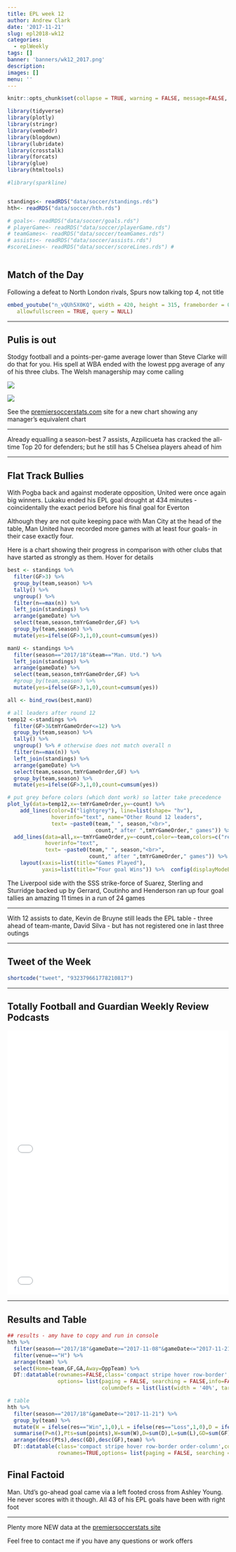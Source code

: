 ```yaml
---
title: EPL week 12
author: Andrew Clark
date: '2017-11-21'
slug: epl2018-wk12
categories:
  - eplWeekly
tags: []
banner: 'banners/wk12_2017.png'
description: 
images: []
menu: ''
---
```


```r
knitr::opts_chunk$set(collapse = TRUE, warning = FALSE, message=FALSE, echo=FALSE, fig.align = 'center')
```



```r



library(tidyverse)
library(plotly)
library(stringr)
library(vembedr) 
library(blogdown)
library(lubridate)
library(crosstalk)
library(forcats)
library(glue)
library(htmltools)

#library(sparkline)


standings<- readRDS("data/soccer/standings.rds")
hth<- readRDS("data/soccer/hth.rds")

# goals<- readRDS("data/soccer/goals.rds")
# playerGame<- readRDS("data/soccer/playerGame.rds")
# teamGames<- readRDS("data/soccer/teamGames.rds")
# assists<- readRDS("data/soccer/assists.rds")
#scoreLines<- readRDS("data/soccer/scoreLines.rds") #



```


## Match of the Day

Following a defeat to North London rivals, Spurs now talking top 4, not title


```r

embed_youtube("n_vQUh5X0KQ", width = 420, height = 315, frameborder = 0,
   allowfullscreen = TRUE, query = NULL) 


```

***


## Pulis is out

Stodgy football and a points-per-game average lower than Steve Clarke will do that for you. His spell
at WBA ended with the lowest ppg average of any of his three clubs. The Welsh managership may come calling

![](/img/wbaManagers.png)



![](/img/tonyPulis.png)

See the [premiersoccerstats.com](https://mytinyshinys.shinyapps.io/premierLeague/) site for a new chart showing any manager's equivalent chart

***

<p class="factoid">Already equalling a season-best 7 assists, Azpilicueta has cracked the all-time Top 20 for defenders; but he still has 5 Chelsea players ahead of him</p>

***

## Flat Track Bullies

With Pogba back and against moderate opposition, United were once again big winners. Lukaku ended his EPL goal drought at 434 minutes - coincidentally the exact period before his final goal for Everton

Although they are not quite keeping pace with Man City at the head of the table, Man United have recorded more games with at least four goals- in their case exactly four. 

Here is a chart showing their progress in comparison with other clubs that have started as strongly as them. Hover for details

```r


best <- standings %>% 
  filter(GF>3) %>% 
  group_by(team,season) %>% 
  tally() %>% 
  ungroup() %>% 
  filter(n==max(n)) %>% 
  left_join(standings) %>% 
  arrange(gameDate) %>% 
  select(team,season,tmYrGameOrder,GF) %>% 
  group_by(team,season) %>%
  mutate(yes=ifelse(GF>3,1,0),count=cumsum(yes))

manU <- standings %>% 
  filter(season=="2017/18"&team=="Man. Utd.") %>% 
  left_join(standings) %>% 
  arrange(gameDate) %>% 
  select(team,season,tmYrGameOrder,GF) %>% 
  #group_by(team,season) %>%
  mutate(yes=ifelse(GF>3,1,0),count=cumsum(yes))

all <- bind_rows(best,manU) 

# all leaders after round 12
temp12 <-standings %>% 
  filter(GF>3&tmYrGameOrder<=12) %>% 
  group_by(team,season) %>% 
  tally() %>% 
  ungroup() %>% # otherwise does not match overall n
  filter(n==max(n)) %>% 
  left_join(standings) %>% 
  arrange(gameDate) %>% 
  select(team,season,tmYrGameOrder,GF) %>% 
  group_by(team,season) %>%
  mutate(yes=ifelse(GF>3,1,0),count=cumsum(yes))

# put grey before colors (which dont work) so latter take precedence
plot_ly(data=temp12,x=~tmYrGameOrder,y=~count) %>% 
    add_lines(color=I("lightgrey"), line=list(shape= "hv"),
              hoverinfo="text", name="Other Round 12 leaders",
              text= ~paste0(team," ", season,"<br>",
                            count," after ",tmYrGameOrder," games")) %>% 
  add_lines(data=all,x=~tmYrGameOrder,y=~count,color=~team,colors=c("red","lightblue","black"),  line=list(shape= "hv"),
            hoverinfo="text", 
            text= ~paste0(team," ", season,"<br>",
                          count," after ",tmYrGameOrder," games")) %>% 
    layout(xaxis=list(title="Games Played"),
           yaxis=list(title="Four goal Wins")) %>%  config(displayModeBar = F,showLink = F)
```

The Liverpool side with the SSS strike-force of Suarez, Sterling and Sturridge backed up by Gerrard, Coutinho and Henderson ran up four goal tallies an amazing 11 times in a run of 24 games

***

<p class="factoid">With 12 assists to date, Kevin de Bruyne still leads the EPL table - three ahead of team-mante, David Silva - but has not registered one in last three outings</p>

***



## Tweet of the Week

```r
shortcode("tweet", "932379661778210817")
```



***


## Totally Football and Guardian Weekly Review Podcasts



<iframe width="100%" height="300" style="background-color:transparent; display:block; padding: 0; max-width: 700px;" frameborder="0" allowtransparency="allowtransparency" scrolling="no" src="//embeds.audioboom.com/posts/6502679-pulis-p45-ed-narrative-busters-and-dulwich-hamlet-s-toilets-opposite-stand/embed/v4?eid=AQAAACyCE1oXOWMA" title="audioBoom player"></iframe>

<iframe width="100%" height="300" style="background-color:transparent; display:block; padding: 0; max-width: 700px;" frameborder="0" allowtransparency="allowtransparency" scrolling="no" src="//embeds.audioboom.com/posts/6503058-pulis-gone-arsenal-s-bragging-rights-and-buffon-s-broken-heart-football-weekly/embed/v4?eid=AQAAAA6CE1qSOmMA" title="audioBoom player"></iframe>

***

## Results and Table

```r
## results - amy have to copy and run in console
hth %>% 
  filter(season=="2017/18"&gameDate>="2017-11-08"&gameDate<="2017-11-21") %>% ## may need to put in day later?
  filter(venue=="H") %>% 
  arrange(team) %>% 
  select(Home=team,GF,GA,Away=OppTeam) %>% 
  DT::datatable(rownames=FALSE,class='compact stripe hover row-border',colnames = c('', '', '', ''),
                options= list(paging = FALSE, searching = FALSE,info=FALSE,
                              columnDefs = list(list(width = '40%', targets = list(0,3)))),width=250)
```



```r


# table
hth %>% 
  filter(season=="2017/18"&gameDate<="2017-11-21") %>% 
  group_by(team) %>% 
  mutate(W = ifelse(res=="Win",1,0),L = ifelse(res=="Loss",1,0),D = ifelse(res=="Draw",1,0)) %>%
  summarise(P=n(),Pts=sum(points),W=sum(W),D=sum(D),L=sum(L),GD=sum(GF)-sum(GA),GF=sum(GF)) %>% 
  arrange(desc(Pts),desc(GD),desc(GF),team) %>%
  DT::datatable(class='compact stripe hover row-border order-column',colnames = c('', 'P', 'Pts', 'W','D', 'L', 'GD','GF'),
                rownames=TRUE,options= list(paging = FALSE, searching = FALSE,info=FALSE))


```




## Final Factoid

<p class="factoid">Man. Utd's go-ahead goal came via a left footed cross from Ashley Young.
He never scores with it though. All 43 of his EPL goals have been with right foot</p>


---



Plenty more NEW data at the [premiersoccerstats site](https://mytinyshinys.shinyapps.io/premierLeague/)

Feel free to contact me if you have any questions or work offers

